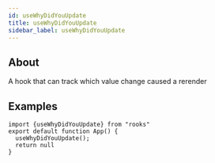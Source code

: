 ```yaml
---
id: useWhyDidYouUpdate
title: useWhyDidYouUpdate
sidebar_label: useWhyDidYouUpdate
---
```


## About

A hook that can track which value change caused a rerender

## Examples

```tsx
import {useWhyDidYouUpdate} from "rooks"
export default function App() {
  useWhyDidYouUpdate();
  return null
}
```
